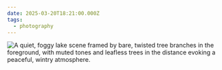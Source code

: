 ```yaml
---
date: 2025-03-20T18:21:00.000Z
tags:
  - photography
---
```

![A quiet, foggy lake scene framed by bare, twisted tree branches in the foreground, with muted tones and leafless trees in the distance evoking a peaceful, wintry atmosphere.](/assets/photos/20250320-IMG_2787.jpg)
